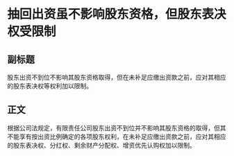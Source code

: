 # 抽回出资虽不影响股东资格，但股东表决权受限制
## 副标题
股东出资不到位不影响其股东资格取得，但在未补足应缴出资款之前，应对其相应的股东表决权等权利加以限制。
## 正文
根据公司法规定，有限责任公司股东出资不到位并不影响其股东资格的取得，但其不能享有按出资比例确定的各项股东权利，在未补足应缴出资款之前，应对其相应的股东表决权、分红权、剩余财产分配权、增资优先认购权加以限制。